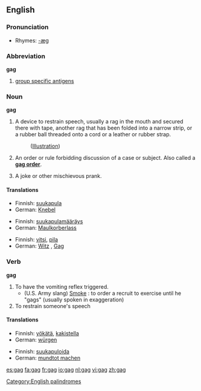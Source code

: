 ==English==

===Pronunciation===
*Rhymes: [[Rhymes:English:-æɡ|-æɡ]]

===Abbreviation===
'''gag'''

# [[group specific antigens]]

===Noun===
'''gag'''

# A device to restrain speech, usually a rag in the mouth and secured there with tape, another rag that has been folded into a narrow strip, or a rubber ball threaded onto a cord or a leather or rubber strap.
#:([[media:sp-t04.jpg|Illustration]])
# {{law}} An order or rule forbidding discussion of a case or subject.  Also called a '''[[gag order]]'''.
# A joke or other mischievous prank.

====Translations====
{{trans-top|A device to restrain speech}}
*Finnish: [[suukapula]]
*German: [[Knebel]] {{m}}
{{trans-mid}}
{{trans-bottom}}

{{trans-top|An order or rule forbidding discussion of a case or subject}}
*Finnish: [[suukapulamääräys]]
*German: [[Maulkorberlass]] {{m}}
{{trans-mid}}
{{trans-bottom}}

{{trans-top|A joke or other mischievous prank}}
*Finnish: [[vitsi]], [[pila]]
*German: [[Witz]] {{m}}, [[Gag]] {{m}}
{{trans-mid}}
{{trans-bottom}}

===Verb===
'''gag'''

# To have the vomiting reflex triggered.
#* (U.S. Army slang) [[Smoke#Transitive_verb|Smoke]] : to order a recruit to exercise until he "gags" (usually spoken in exaggeration)
# To restrain someone's speech

====Translations====
{{trans-top|To have the vomiting reflex triggered}}
*Finnish: [[yökätä]], [[kakistella]]
*German: [[würgen]]
{{trans-mid}}
{{trans-bottom}}

{{trans-top|To restrain someone's speech}}
*Finnish: [[suukapuloida]]
*German: [[mundtot machen]]
{{trans-mid}}
{{trans-bottom}}

[[Category:English palindromes]]

[[es:gag]]
[[fa:gag]]
[[fr:gag]]
[[io:gag]]
[[nl:gag]]
[[vi:gag]]
[[zh:gag]]